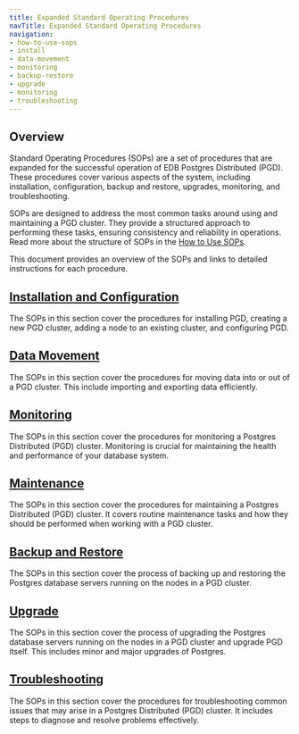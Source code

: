 ```yaml
---
title: Expanded Standard Operating Procedures
navTitle: Expanded Standard Operating Procedures
navigation:
- how-to-use-sops
- install
- data-movement
- monitoring
- backup-restore
- upgrade
- monitoring
- troubleshooting
---
```


## Overview

Standard Operating Procedures (SOPs) are a set of procedures that are expanded for the successful operation of EDB Postgres Distributed (PGD). These procedures cover various aspects of the system, including installation, configuration, backup and restore, upgrades, monitoring, and troubleshooting.

SOPs are designed to address the most common tasks around using and maintaining a PGD cluster. They provide a structured approach to performing these tasks, ensuring consistency and reliability in operations. Read more about the structure of SOPs in the [How to Use SOPs](/pgd/6/expanded-how-to/sops/how-to-use-sops).

This document provides an overview of the SOPs and links to detailed instructions for each procedure.

## [Installation and Configuration](/pgd/6/expanded-how-to/sops/install)

The SOPs in this section cover the procedures for installing PGD, creating a new PGD cluster, adding a node to an existing cluster, and configuring PGD.

## [Data Movement](/pgd/6/expanded-how-to/sops/data-movement)

The SOPs in this section cover the procedures for moving data into or out of a PGD cluster. This include importing and exporting data efficiently.

## [Monitoring](/pgd/6/expanded-how-to/sops/monitoring)

The SOPs in this section cover the procedures for monitoring a Postgres Distributed (PGD) cluster. Monitoring is crucial for maintaining the health and performance of your database system.

## [Maintenance](/pgd/6/expanded-how-to/sops/maintenance)

The SOPs in this section cover the procedures for maintaining a Postgres Distributed (PGD) cluster. It covers routine maintenance tasks and how they should be performed when working with a PGD cluster.

## [Backup and Restore](/pgd/6/expanded-how-to/sops/backup-restore)

The SOPs in this section cover the process of backing up and restoring the Postgres database servers running on the nodes in a PGD cluster. 

## [Upgrade](/pgd/6/expanded-how-to/sops/upgrade)

The SOPs in this section cover the process of upgrading the Postgres database servers running on the nodes in a PGD cluster and upgrade PGD itself. This includes minor and major upgrades of Postgres.

## [Troubleshooting](/pgd/6/expanded-how-to/sops/troubleshooting)

The SOPs in this section cover the procedures for troubleshooting common issues that may arise in a Postgres Distributed (PGD) cluster. It includes steps to diagnose and resolve problems effectively.
